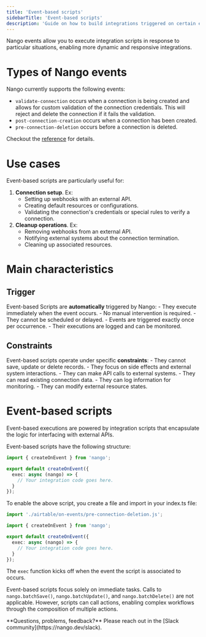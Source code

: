 ```yaml
---
title: 'Event-based scripts'
sidebarTitle: 'Event-based scripts'
description: 'Guide on how to build integrations triggered on certain events.'
---
```


Nango events allow you to execute integration scripts in response to particular situations, enabling more dynamic and responsive integrations.

# Types of Nango events

Nango currently supports the following events:
- `validate-connection` occurs when a connection is being created and allows for custom validation of the connection credentials. This will reject and delete the connection if it fails the validation.
- `post-connection-creation` occurs when a connection has been created.
- `pre-connection-deletion` occurs before a connection is deleted.

Checkout the [reference](/reference/integration-configuration#on-events-fields) for details.

# Use cases

Event-based scripts are particularly useful for:
1. **Connection setup**. Ex:
    - Setting up webhooks with an external API.
    - Creating default resources or configurations.
    - Validating the connection's credentials or special rules to verify a connection.
2. **Cleanup operations**. Ex:
    - Removing webhooks from an external API.
    - Notifying external systems about the connection termination.
    - Cleaning up associated resources.

# Main characteristics

## Trigger
Event-based Scripts are __automatically__ triggered by Nango:
    - They execute immediately when the event occurs.
    - No manual intervention is required.
    - They cannot be scheduled or delayed.
    - Events are triggered exactly once per occurrence.
    - Their executions are logged and can be monitored.

## Constraints
Event-based scripts operate under specific __constraints__:
    - They cannot save, update or delete records.
    - They focus on side effects and external system interactions.
    - They can make API calls to external systems.
    - They can read existing connection data.
    - They can log information for monitoring.
    - They can modify external resource states.

# Event-based scripts
Event-based executions are powered by integration scripts that encapsulate the logic for interfacing with external APIs.

Event-based scripts have the following structure:

```typescript setup.ts
import { createOnEvent } from 'nango';

export default createOnEvent({
  exec: async (nango) => {
    // Your integration code goes here.
  }
});
```

To enable the above script, you create a file and import in your index.ts file:
```ts index.ts
import './airtable/on-events/pre-connection-deletion.js';
```

```ts pre-connection-deletion.ts
import { createOnEvent } from 'nango';

export default createOnEvent({
  exec: async (nango) => {
    // Your integration code goes here.
  }
});
```

The `exec` function kicks off when the event the script is associated to occurs.

Event-based scripts focus solely on immediate tasks. Calls to `nango.batchSave()`, `nango.batchUpdate()`, and `nango.batchDelete()` are not applicable. However, scripts can call actions, enabling complex workflows through the composition of multiple actions.

<Tip>
    **Questions, problems, feedback?** Please reach out in the [Slack community](https://nango.dev/slack).
</Tip>
